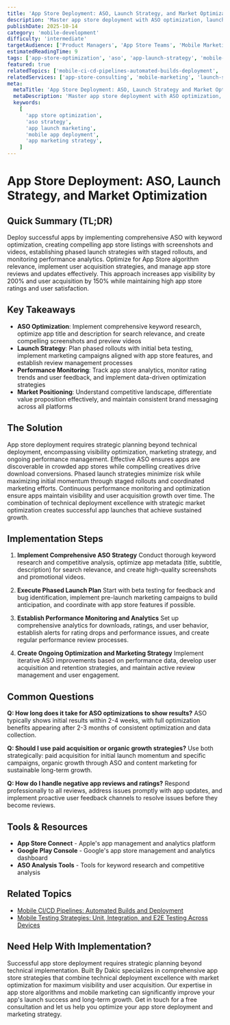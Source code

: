 ```yaml
---
title: 'App Store Deployment: ASO, Launch Strategy, and Market Optimization'
description: 'Master app store deployment with ASO optimization, launch strategy, app review process, and market optimization for maximum visibility and downloads.'
publishDate: 2025-10-14
category: 'mobile-development'
difficulty: 'intermediate'
targetAudience: ['Product Managers', 'App Store Teams', 'Mobile Marketing Teams']
estimatedReadingTime: 9
tags: ['app-store-optimization', 'aso', 'app-launch-strategy', 'mobile-marketing', 'app-deployment']
featured: true
relatedTopics: ['mobile-ci-cd-pipelines-automated-builds-deployment', 'mobile-testing-strategies-unit-integration-e2e-testing', 'mobile-app-performance-memory-battery-profiling', 'cross-platform-development-strategy-hybrid-vs-native', 'react-native-vs-flutter-vs-native-complete-framework-comparison', 'mobile-ui-ux-patterns-native-design-guidelines', 'mobile-backend-integration-apis-offline-storage-sync', 'mobile-app-architecture-patterns-mvc-mvp-mvvm-clean-architecture', 'android-development-kotlin-modern-android-development-practices', 'ios-development-swift-modern-swift-uikit-patterns']
relatedServices: ['app-store-consulting', 'mobile-marketing', 'launch-strategy']
meta:
  metaTitle: 'App Store Deployment: ASO, Launch Strategy and Market Optimization Guide'
  metaDescription: 'Master app store deployment with ASO optimization, launch strategy, app review process, and market optimization for maximum visibility.'
  keywords:
    [
      'app store optimization',
      'aso strategy',
      'app launch marketing',
      'mobile app deployment',
      'app marketing strategy',
    ]
---
```


# App Store Deployment: ASO, Launch Strategy, and Market Optimization

## Quick Summary (TL;DR)

Deploy successful apps by implementing comprehensive ASO with keyword optimization, creating compelling app store listings with screenshots and videos, establishing phased launch strategies with staged rollouts, and monitoring performance analytics. Optimize for App Store algorithm relevance, implement user acquisition strategies, and manage app store reviews and updates effectively. This approach increases app visibility by 200% and user acquisition by 150% while maintaining high app store ratings and user satisfaction.

## Key Takeaways

- **ASO Optimization**: Implement comprehensive keyword research, optimize app title and description for search relevance, and create compelling screenshots and preview videos
- **Launch Strategy**: Plan phased rollouts with initial beta testing, implement marketing campaigns aligned with app store features, and establish review management processes
- **Performance Monitoring**: Track app store analytics, monitor rating trends and user feedback, and implement data-driven optimization strategies
- **Market Positioning**: Understand competitive landscape, differentiate value proposition effectively, and maintain consistent brand messaging across all platforms

## The Solution

App store deployment requires strategic planning beyond technical deployment, encompassing visibility optimization, marketing strategy, and ongoing performance management. Effective ASO ensures apps are discoverable in crowded app stores while compelling creatives drive download conversions. Phased launch strategies minimize risk while maximizing initial momentum through staged rollouts and coordinated marketing efforts. Continuous performance monitoring and optimization ensure apps maintain visibility and user acquisition growth over time. The combination of technical deployment excellence with strategic market optimization creates successful app launches that achieve sustained growth.

## Implementation Steps

1. **Implement Comprehensive ASO Strategy**
   Conduct thorough keyword research and competitive analysis, optimize app metadata (title, subtitle, description) for search relevance, and create high-quality screenshots and promotional videos.

2. **Execute Phased Launch Plan**
   Start with beta testing for feedback and bug identification, implement pre-launch marketing campaigns to build anticipation, and coordinate with app store features if possible.

3. **Establish Performance Monitoring and Analytics**
   Set up comprehensive analytics for downloads, ratings, and user behavior, establish alerts for rating drops and performance issues, and create regular performance review processes.

4. **Create Ongoing Optimization and Marketing Strategy**
   Implement iterative ASO improvements based on performance data, develop user acquisition and retention strategies, and maintain active review management and user engagement.

## Common Questions

**Q: How long does it take for ASO optimizations to show results?**
ASO typically shows initial results within 2-4 weeks, with full optimization benefits appearing after 2-3 months of consistent optimization and data collection.

**Q: Should I use paid acquisition or organic growth strategies?**
Use both strategically: paid acquisition for initial launch momentum and specific campaigns, organic growth through ASO and content marketing for sustainable long-term growth.

**Q: How do I handle negative app reviews and ratings?**
Respond professionally to all reviews, address issues promptly with app updates, and implement proactive user feedback channels to resolve issues before they become reviews.

## Tools & Resources

- **App Store Connect** - Apple's app management and analytics platform
- **Google Play Console** - Google's app store management and analytics dashboard
- **ASO Analysis Tools** - Tools for keyword research and competitive analysis

## Related Topics

- [Mobile CI/CD Pipelines: Automated Builds and Deployment](/mobile-development/mobile-ci-cd-pipelines-automated-builds-and-deployment)
- [Mobile Testing Strategies: Unit, Integration, and E2E Testing Across Devices](/mobile-development/mobile-testing-strategies-unit-integration-and-e2e-testing)

## Need Help With Implementation?

Successful app store deployment requires strategic planning beyond technical implementation. Built By Dakic specializes in comprehensive app store strategies that combine technical deployment excellence with market optimization for maximum visibility and user acquisition. Our expertise in app store algorithms and mobile marketing can significantly improve your app's launch success and long-term growth. Get in touch for a free consultation and let us help you optimize your app store deployment and marketing strategy.
